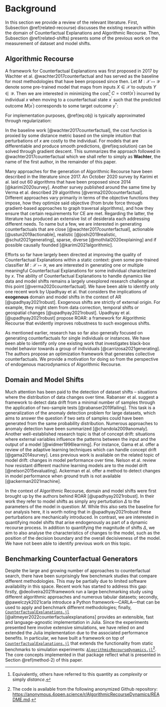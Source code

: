 # Background {#related}

In this section we provide a review of the relevant literature. First, Subsection \@ref(related-recourse) discusses the existing research within the domain of Counterfactual Explanations and Algorithmic Recourse. Then, Subsection \@ref(related-shifts) presents some of the previous work on the measurement of dataset and model shifts.

## Algorithmic Recourse {#related-recourse}

A framework for Counterfactual Explanations was first proposed in 2017 by Wachter et al. @wachter2017counterfactual and has served as the baseline for most methodologies that have been proposed since then. Let $M: \mathcal{X} \mapsto \mathcal{Y}$ denote some pre-trained model that maps from inputs $X \in \mathcal{X}$ to outputs $Y \in \mathcal{Y}$. Then we are interested in minimizing the cost^[Equivalently, others have referred to this quantity as *complexity* or simply *distance*.] $C=\text{cost}(x^\prime)$ incurred by individual $x$ when moving to a counterfactual state $x^\prime$ such that the predicted outcome $M(x^\prime)$ corresponds to some target outcome $y^*$:

\begin{equation}
\min_{x^\prime \in \mathcal{X}} \text{cost}(x^\prime) \ \ \ \mbox{s. t.} \ \ \ M(x^\prime) = y^* (\#eq:obj)
\end{equation}

For implementation purposes, \@ref(eq:obj) is typically approximated through regularization:

\begin{equation}
x^\prime = \arg \min_{x^\prime}  \text{yloss}(M(x^\prime),y^*) + \lambda \text{cost}(x^\prime) (\#eq:solution)
\end{equation}

In the baseline work [@wachter2017counterfactual], the cost function is proxied by some distance metric based on the simple intuition that perturbations of $x$ are costly to the individual. For models that are differentiable and produce smooth predictions, \@ref(eq:solution) can be solved through gradient descent. This summarizes the approach followed in @wachter2017counterfactual which we shall refer to simply as **Wachter**, the name of the first author, in the remainder of this paper.

Many approaches for the generation of Algorithmic Recourse have been described in the literature since 2017. An October 2020 survey by Karimi et al. laid out 60 algorithms that have been proposed since 2014 [@karimi2020survey]. Another survey published around the same time by Verma et al. described 29 algorithms [@verma2020counterfactual]. Different approaches vary primarily in terms of the objective functions they impose, how they optimize said objective (from brute force through gradient-based approaches to graph traversal algorithms), and how they ensure that certain requirements for CE are met. Regarding the latter, the literature has produced an extensive list of desiderata each addressing different needs. To name but a few, we are interested in generating counterfactuals that are close [@wachter2017counterfactual], actionable [@ustun2019actionable], realistic [@joshi2019realistic, @schut2021generating], sparse, diverse [@mothilal2020explaining] and if possible causally founded [@karimi2021algorithmic].

Efforts so far have largely been directed at improving the quality of Counterfactual Explanations within a static context: given some pre-trained classifier $M: \mathcal{X} \mapsto \mathcal{Y}$, we are interested in generating one or multiple meaningful Counterfactual Explanations for some individual characterized by $x$. The ability of Counterfactual Explanations to handle dynamics like data and model shifts remains a largely unexplored research challenge at this point [@verma2020counterfactual]. We have been able to identify only one recent work by Upadhyay et al. that considers the implications of **exogenous** domain and model shifts in the context of AR [@upadhyay2021robust]. Exogenous shifts are strictly of external origin. For example, they might stem from data correction, temporal shifts or geospatial changes [@upadhyay2021robust]. Upadhyay et al. [@upadhyay2021robust] propose ROAR: a framework for Algorithmic Recourse that evidently improves robustness to such exogenous shifts.

As mentioned earlier, research has so far also generally focused on generating counterfactuals for single individuals or instances. We have been able to identify only one existing work that investigates black-box model behavior towards a group of individuals [@carrizosa2021generating]. The authors propose an optimization framework that generates collective counterfactuals. We provide a motivation for doing so from the perspective of endogenous macrodynamics of Algorithmic Recourse.


## Domain and Model Shifts {#related-shifts}

Much attention has been paid to the detection of dataset shifts – situations where the distribution of data changes over time. Rabanser et al. suggest a framework to detect data drift from a minimal number of samples through the application of two-sample tests [@rabanser2019failing]. This task is a generalization of the anomaly detection problem for large datasets, which aims to answer the question if two sets of samples could have been generated from the same probability distribution. Numerous approaches to anomaly detection have been summarized [@chandola2009anomaly]. Another well-established research topic is that of concept drift: situations where external variables influence the patterns between the input and the output of a model [@widmer1996learning]. For instance, Gama et al. offer a review of the adaptive learning techniques which can handle concept drift [@gama2014survey]. Less previous work is available on the related topic of model drift: changes in model performance over time. Nelson et al. review how resistant different machine learning models are to the model drift [@nelson2015evaluating]. Ackerman et al. offer a method to detect changes in model performance when ground truth is not available [@ackerman2021machine]. 

In the context of Algorithmic Recourse, domain and model shifts were first brought up by the authors behind ROAR [@upadhyay2021robust]. In their work they refer to model shifts as simply any perturbation $\Delta$ to the parameters of the model in question: $M$. While this also sets the baseline for our analysis here, it is worth noting that in @upadhyay2021robust these perturbations are mechanically introduced. In contrast, we are interested in quantifying model shifts that arise endogenously as part of a dynamic recourse process. In addition to quantifying the magnitude of shifts $\Delta$, we aim to also analyse the characteristics of changes to the model, such as the position of the decision boundary and the overall decisiveness of the model. We have not been able to identify previous work on this topic.

## Benchmarking Counterfactual Generators {#related-benchmark}

Despite the large and growing number of approaches to counterfactual search, there have been surprisingly few benchmark studies that compare different methodologies. This may be partially due to limited software availability in this space. Recent work has started to address this gap: firstly, @deoliveira2021framework run a large benchmarking study using different algorithmic approaches and numerous tabular datasets; secondly, @pawelczyk2021carla introduce a Python framework---CARLA---that can be used to apply and benchmark different methodologies; finally, [`CounterfactualExplanations.jl`](https://github.com/pat-alt/CounterfactualExplanations.jl) [@altmeyer2022counterfactualexplanations] provides an extensible, fast and language-agnostic implementation in Julia. Since the experiments presented here involve extensive simulations, we have relied on and extended the Julia implementation due to the associated performance benefits. In particular, we have built a framework on top of [`CounterfactualExplanations.jl`](https://github.com/pat-alt/CounterfactualExplanations.jl) that extends the functionality from static benchmarks to simulation experiments: [`AlgorithmicRecourseDynamics.jl`]((https://anonymous.4open.science/r/AlgorithmicRecourseDynamics/README.md))^[The code is available from the following anonymized Github repository: [https://anonymous.4open.science/r/AlgorithmicRecourseDynamics/README.md](https://anonymous.4open.science/r/AlgorithmicRecourseDynamics/README.md).]. The core concepts implemented in that package reflect what is presented in Section \@ref(method-2) of this paper. 


